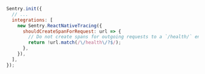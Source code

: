 ```javascript
Sentry.init({
  // ...
  integrations: [
    new Sentry.ReactNativeTracing({
      shouldCreateSpanForRequest: url => {
        // Do not create spans for outgoing requests to a `/health/` endpoint
        return !url.match(/\/health\/?$/);
      },
    }),
  ],
});
```
